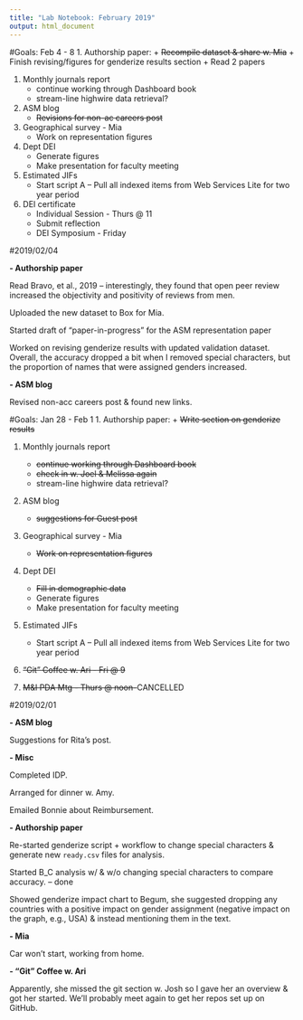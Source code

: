 ```yaml
---
title: "Lab Notebook: February 2019"
output: html_document
---
```

#Goals: Feb 4 - 8
1. Authorship paper:
    + ~~Recompile dataset & share w. Mia~~
    + Finish revising/figures for genderize results section
    + Read 2 papers
    
1. Monthly journals report
    + continue working through Dashboard book
    + stream-line highwire data retrieval?
    
1. ASM blog
    + ~~Revisions for non-ac careers post~~

1. Geographical survey - Mia
    + Work on representation figures
    
1. Dept DEI
    + Generate figures
    + Make presentation for faculty meeting
    
1. Estimated JIFs
    + Start script A -- Pull all indexed items from Web Services Lite for two year period

1. DEI certificate
    + Individual Session - Thurs @ 11
    + Submit reflection
    + DEI Symposium - Friday 
    
#2019/02/04

**- Authorship paper**

Read Bravo, et al., 2019 -- interestingly, they found that open peer review increased the objectivity and positivity of reviews from men.

Uploaded the new dataset to Box for Mia.

Started draft of "paper-in-progress" for the ASM representation paper

Worked on revising genderize results with updated validation dataset. Overall, the accuracy dropped a bit when I removed special characters, but the proportion of names that were assigned genders increased.

**- ASM blog**

Revised non-acc careers post & found new links.

#Goals: Jan 28 - Feb 1
1. Authorship paper:
    + ~~Write section on genderize results~~
    
1. Monthly journals report
    + ~~continue working through Dashboard book~~
    + ~~check in w. Joel & Melissa again~~
    + stream-line highwire data retrieval?
    
1. ASM blog
    + ~~suggestions for Guest post~~

1. Geographical survey - Mia
    + ~~Work on representation figures~~
    
1. Dept DEI
    + ~~Fill in demographic data~~
    + Generate figures
    + Make presentation for faculty meeting
    
1. Estimated JIFs
    + Start script A -- Pull all indexed items from Web Services Lite for two year period

1. ~~"Git" Coffee w. Ari - Fri @ 9~~

1. ~~M&I PDA Mtg - Thurs @ noon~~--CANCELLED

#2019/02/01

**- ASM blog**

Suggestions for Rita's post.

**- Misc**

Completed IDP.

Arranged for dinner w. Amy.

Emailed Bonnie about Reimbursement.

**- Authorship paper**

Re-started genderize script + workflow to change special characters & generate new `ready.csv` files for analysis.

Started B_C analysis w/ & w/o changing special characters to compare accuracy. -- done

Showed genderize impact chart to Begum, she suggested dropping any countries with a positive impact on gender assignment (negative impact on the graph, e.g., USA) & instead mentioning them in the text. 

**- Mia**

Car won't start, working from home.

**- "Git" Coffee w. Ari**

Apparently, she missed the git section w. Josh so I gave her an overview & got her started. We'll probably meet again to get her repos set up on GitHub.